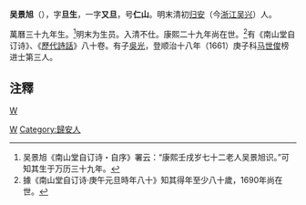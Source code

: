 '''吴景旭'''（{{bd|1611年||？}}），字'''旦生'''，一字'''又旦'''，号'''仁山'''。明末清初[[归安|归安]]（今[[浙江|浙江]][[吴兴|吴兴]]）人。

萬曆三十九年生。<ref>吴景旭《南山堂自订诗・自序》署云：“康熙壬戌岁七十二老人吴景旭识。”可知其生于万历三十九年。</ref>明末为生员。入清不仕。康熙二十九年尚在世。<ref>據《南山堂自订诗·庚午元旦時年八十》知其得年至少八十歲，1690年尚在世。</ref>有《南山堂自订诗》、《[[歷代詩話|歷代詩話]]》八十卷。有子[[吳光|吳光]]，登顺治十八年（1661）庚子科[[马世俊|马世俊]]榜进士第三人。

==注釋==
{{reflist}}

{{normdaten}}
[[category:明遺民|W]]
[[Category:明朝詩人|W]]
[[Category:歸安人|Category:歸安人]]
{{明朝人物小作品}}